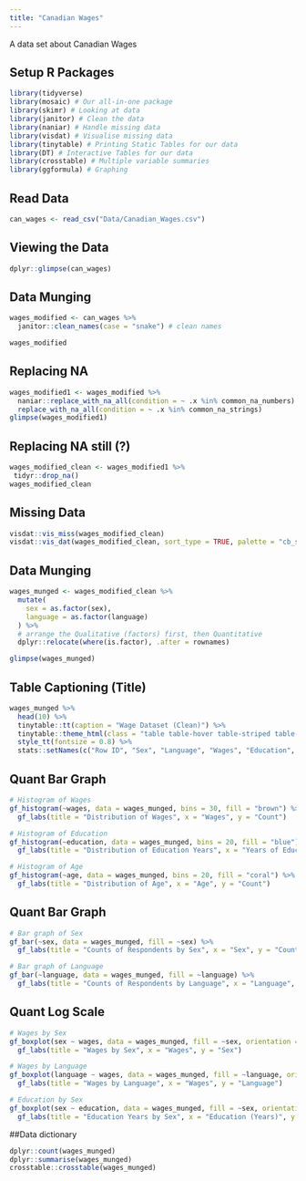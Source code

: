 ```yaml
---
title: "Canadian Wages"
---
```


A data set about Canadian Wages

## Setup R Packages

```r
library(tidyverse)
library(mosaic) # Our all-in-one package
library(skimr) # Looking at data
library(janitor) # Clean the data
library(naniar) # Handle missing data
library(visdat) # Visualise missing data
library(tinytable) # Printing Static Tables for our data
library(DT) # Interactive Tables for our data
library(crosstable) # Multiple variable summaries
library(ggformula) # Graphing
```

## Read Data

```r
can_wages <- read_csv("Data/Canadian_Wages.csv")
```

## Viewing the Data

```r
dplyr::glimpse(can_wages)
```

## Data Munging

```r
wages_modified <- can_wages %>%
  janitor::clean_names(case = "snake") # clean names

wages_modified
```

## Replacing NA

```r
wages_modified1 <- wages_modified %>%
  naniar::replace_with_na_all(condition = ~ .x %in% common_na_numbers) %>%
  replace_with_na_all(condition = ~ .x %in% common_na_strings)
glimpse(wages_modified1)
```

## Replacing NA still (?)

```r
wages_modified_clean <- wages_modified1 %>% 
 tidyr::drop_na() 
wages_modified_clean
```

## Missing Data

```r
visdat::vis_miss(wages_modified_clean)
visdat::vis_dat(wages_modified_clean, sort_type = TRUE, palette = "cb_safe")
```

## Data Munging

```r
wages_munged <- wages_modified_clean %>%
  mutate(
    sex = as.factor(sex),
    language = as.factor(language)
  ) %>%
  # arrange the Qualitative (factors) first, then Quantitative
  dplyr::relocate(where(is.factor), .after = rownames)

glimpse(wages_munged)

```

## Table Captioning (Title)

```r
wages_munged %>%
  head(10) %>%
  tinytable::tt(caption = "Wage Dataset (Clean)") %>%
  tinytable::theme_html(class = "table table-hover table-striped table-condensed") %>%
  style_tt(fontsize = 0.8) %>%
  stats::setNames(c("Row ID", "Sex", "Language", "Wages", "Education", "Age"))

```

## Quant Bar Graph

```r
# Histogram of Wages
gf_histogram(~wages, data = wages_munged, bins = 30, fill = "brown") %>%
  gf_labs(title = "Distribution of Wages", x = "Wages", y = "Count")

# Histogram of Education
gf_histogram(~education, data = wages_munged, bins = 20, fill = "blue") %>%
  gf_labs(title = "Distribution of Education Years", x = "Years of Education", y = "Count")

# Histogram of Age
gf_histogram(~age, data = wages_munged, bins = 20, fill = "coral") %>%
  gf_labs(title = "Distribution of Age", x = "Age", y = "Count")

```

## Quant Bar Graph

```r
# Bar graph of Sex
gf_bar(~sex, data = wages_munged, fill = ~sex) %>%
  gf_labs(title = "Counts of Respondents by Sex", x = "Sex", y = "Count")

# Bar graph of Language
gf_bar(~language, data = wages_munged, fill = ~language) %>%
  gf_labs(title = "Counts of Respondents by Language", x = "Language", y = "Count")

```

## Quant Log Scale

```r
# Wages by Sex
gf_boxplot(sex ~ wages, data = wages_munged, fill = ~sex, orientation = "y") %>%
  gf_labs(title = "Wages by Sex", x = "Wages", y = "Sex")

# Wages by Language
gf_boxplot(language ~ wages, data = wages_munged, fill = ~language, orientation = "y") %>%
  gf_labs(title = "Wages by Language", x = "Wages", y = "Language")

# Education by Sex
gf_boxplot(sex ~ education, data = wages_munged, fill = ~sex, orientation = "y") %>%
  gf_labs(title = "Education Years by Sex", x = "Education (Years)", y = "Sex")

```

##Data dictionary

```r
dplyr::count(wages_munged)
dplyr::summarise(wages_munged)
crosstable::crosstable(wages_munged)
```
